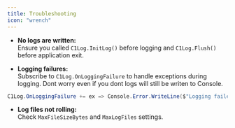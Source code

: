 ```yaml
---
title: Troubleshooting
icon: "wrench"
---
```


- **No logs are written:**  
  Ensure you called `C1Log.InitLog()` before logging and `C1Log.Flush()` before application exit.

- **Logging failures:**  
  Subscribe to `C1Log.OnLoggingFailure` to handle exceptions during logging. Dont worry even if you dont logs will still be writen to Console.

```csharp
C1Log.OnLoggingFailure += ex => Console.Error.WriteLine($"Logging failed: {ex}");
```


- **Log files not rolling:**  
  Check `MaxFileSizeBytes` and `MaxLogFiles` settings.
